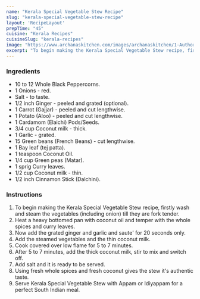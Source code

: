 ---
name: "Kerala Special Vegetable Stew Recipe"
slug: "kerala-special-vegetable-stew-recipe"
layout: 'RecipeLayout'
prepTime: "45"
cuisine: "Kerala Recipes"
cuisineSlug: "kerala-recipes"
image: "https://www.archanaskitchen.com/images/archanaskitchen/1-Author/Uma_Raghuraman/Kerala_Special_Vegetable_Stew.jpg"
excerpt: "To begin making the Kerala Special Vegetable Stew recipe, firstly wash and steam the vegetables including onion till they are fork tender"
---

### Ingredients

- 10 to 12 Whole Black Peppercorns.
- 1 Onions - red.
- Salt - to taste.
- 1/2 inch Ginger - peeled and grated (optional).
- 1 Carrot (Gajjar) - peeled and cut lengthwise.
- 1 Potato (Aloo) - peeled and cut lengthwise.
- 1 Cardamom (Elaichi) Pods/Seeds.
- 3/4 cup Coconut milk - thick.
- 1 Garlic - grated.
- 15 Green beans (French Beans) - cut lengthwise.
- 1 Bay leaf (tej patta).
- 1 teaspoon Coconut Oil.
- 1/4 cup Green peas (Matar).
- 1 sprig Curry leaves.
- 1/2 cup Coconut milk - thin.
- 1/2 inch Cinnamon Stick (Dalchini).

### Instructions

1. To begin making the Kerala Special Vegetable Stew recipe, firstly wash and steam the vegetables (including onion) till they are fork tender.
1. Heat a heavy bottomed pan with coconut oil and temper with the whole spices and curry leaves.
1. Now add the grated ginger and garlic and saute' for 20 seconds only.
1. Add the steamed vegetables and the thin coconut milk.
1. Cook covered over low flame for 5 to 7 minutes.
1. After 5 to 7 minutes, add the thick coconut milk, stir to mix and switch off.
1. Add salt and it is ready to be served.
1. Using fresh whole spices and fresh coconut gives the stew it's authentic taste.
1. Serve Kerala Special Vegetable Stew with Appam or Idiyappam for a perfect South Indian meal.

